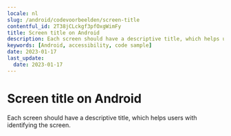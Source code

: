 ```yaml
---
locale: nl
slug: /android/codevoorbeelden/screen-title
contentful_id: 2T38jCLckgf3pfOxgWimFy
title: Screen title on Android
description: Each screen should have a descriptive title, which helps users with identifying the screen.
keywords: [Android, accessibility, code sample]
date: 2023-01-17
last_update:
  date: 2023-01-17
---
```


# Screen title on Android

Each screen should have a descriptive title, which helps users with identifying the screen.

<CodeSample id="screen-title" locale="nl" platform="android"/>
